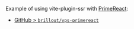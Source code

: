 Example of using vite-plugin-ssr with [PrimeReact](https://primereact.org/):
 - [GitHub > `brillout/vps-primereact`](https://github.com/brillout/vps-primereact)
